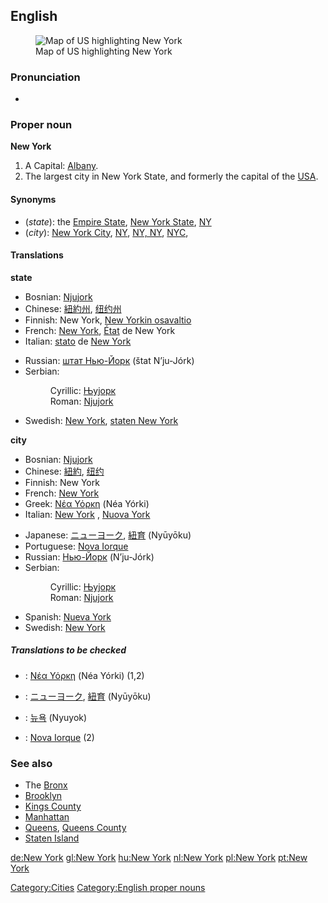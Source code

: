 ==English==
[[Image:map of USA highlighting New York.png|thumb|right|Map of US highlighting New York]]
===Pronunciation===
*{{audio|en-us-New York.ogg|Audio (US)}}

===Proper noun===
{{wikipedia}}
'''New York'''
#A {{USstate}} Capital: [[Albany]].
#The largest city in New York State, and formerly the capital of the [[USA]].

====Synonyms====
*(''state''): the [[Empire State]], [[New York State]], [[NY]]
*(''city''): [[New York City]], [[NY]], [[NY, NY]], [[NYC]],

====Translations====
'''state'''
{{top}}
*Bosnian: [[Njujork#Bosnian|Njujork]] {{m}}
*Chinese: [[紐約州]], [[纽约州]]
*Finnish: New York, [[New Yorkin osavaltio]]
*French: [[New York#French|New York]], [[état|État]] de New York {{m}}
*Italian: [[stato]] de [[New York#Italian|New York]] {{m}}
{{mid}}
*Russian: [[шт. Нью-Йорк|штат Нью-Йорк]] (štat N’ju-Jórk) {{m}}
*Serbian:
*:Cyrillic: [[Њујорк#Serbian|Њујорк]] {{m}}
*:Roman: [[Njujork#Serbian|Njujork]] {{m}}
*Swedish: [[New York#Swedish|New York]], [[staten New York]]
{{bottom}}

'''city'''
{{top}}
*Bosnian: [[Njujork#Bosnian|Njujork]] {{m}}
*Chinese: [[紐約]], [[纽约]]
*Finnish: New York
*French: [[New York#French|New York]]
*Greek: [[Νέα Υόρκη]] (Néa Yórki) {{f}}
*Italian: [[New York#Italian|New York]] {{f}}, [[Nuova York]] {{f}}
{{mid}}
*Japanese: [[ニューヨーク]], [[紐育]] (Nyūyōku)
*Portuguese: [[Nova Iorque]] {{f}}
*Russian: [[Нью-Йорк]] (N’ju-Jórk) {{m}}
*Serbian:
*:Cyrillic: [[Њујорк#Serbian|Њујорк]] {{m}}
*:Roman: [[Njujork#Serbian|Njujork]] {{m}}
*Spanish: [[Nueva York]] {{f}}
*Swedish: [[New York#Swedish|New York]]
{{bottom}}

=====Translations to be checked=====
<!--Remove this section once all of the translations below have been moved into the tables above.-->
{{checktrans}}

*{{ttbc|Greek}}: [[Νέα Υόρκη]] (Néa Yórki) {{f}} (1,2)
*{{ttbc|Japanese}}: [[ニューヨーク]], [[紐育]] (Nyūyōku)
*{{ttbc|Korean}}: [[뉴욕]] (Nyuyok)
*{{ttbc|Portuguese}}: [[Nova Iorque]] {{f}} (2)

===See also===
*The [[Bronx]]
*[[Brooklyn]]
*[[Kings County]]
*[[Manhattan]]
*[[Queens]], [[Queens County]]
*[[Staten Island]]
<!-- all very interesting, but this are have no linguistic connection:
*[[Wall Street]]
*[[Tri-State Region]]
*[[Statue of Liberty]]
*[[Empire State Building]]
*[[WTC]]
*[[WFC]]
*[[Freedom Tower]]
*[[Ellis Island]]
*[[United Nations]]
*[[Central Park]]
*[[Metropolitan Museum of Art]]
*[[Museum of Modern Art]]
-->

[[Category:Cities]]
[[Category:English proper nouns]]

[[de:New York]]
[[gl:New York]]
[[hu:New York]]
[[nl:New York]]
[[pl:New York]]
[[pt:New York]]